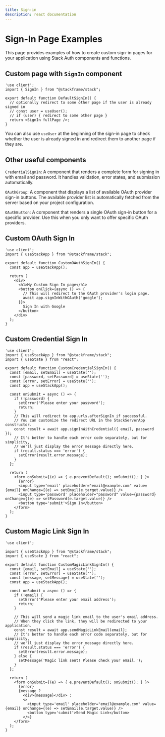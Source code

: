 ```yaml
---
title: Sign-in
description: react documentation
---
```


# Sign-In Page Examples

This page provides examples of how to create custom sign-in pages for your application using Stack Auth components and functions.

## Custom page with `SignIn` component

```tsx
'use client';
import { SignIn } from "@stackframe/stack";

export default function DefaultSignIn() {
  // optionally redirect to some other page if the user is already signed in
  // const user = useUser();
  // if (user) { redirect to some other page }
  return <SignIn fullPage />;
}
```

You can also use `useUser` at the beginning of the sign-in page to check whether the user is already signed in and redirect them to another page if they are.


## Other useful components

`CredentialSignIn`: A component that renders a complete form for signing in with email and password. It handles validation, error states, and submission automatically.

`OAuthGroup`: A component that displays a list of available OAuth provider sign-in buttons. The available provider list is automatically fetched from the server based on your project configuration.

`OAuthButton`: A component that renders a single OAuth sign-in button for a specific provider. Use this when you only want to offer specific OAuth providers.


## Custom OAuth Sign In

```tsx
'use client';
import { useStackApp } from "@stackframe/stack";

export default function CustomOAuthSignIn() {
  const app = useStackApp();

  return (
    <div>
      <h1>My Custom Sign In page</h1>
      <button onClick={async () => {
        // This will redirect to the OAuth provider's login page.
        await app.signInWithOAuth('google');
      }}>
        Sign In with Google
      </button>
    </div>
  );
}
```

## Custom Credential Sign In

```tsx
'use client';
import { useStackApp } from "@stackframe/stack";
import { useState } from "react";

export default function CustomCredentialSignIn() {
  const [email, setEmail] = useState('');
  const [password, setPassword] = useState('');
  const [error, setError] = useState('');
  const app = useStackApp();

  const onSubmit = async () => {
    if (!password) {
      setError('Please enter your password');
      return;
    }
    // This will redirect to app.urls.afterSignIn if successful.
    // You can customize the redirect URL in the StackServerApp constructor.
    const result = await app.signInWithCredential({ email, password });
    // It's better to handle each error code separately, but for simplicity,
    // we'll just display the error message directly here.
    if (result.status === 'error') {
      setError(result.error.message);
    }
  };
  
  return (
    <form onSubmit={(e) => { e.preventDefault(); onSubmit(); } }>
      {error}
      <input type='email' placeholder="email@example.com" value={email} onChange={(e) => setEmail(e.target.value)} />
      <input type='password' placeholder="password" value={password} onChange={(e) => setPassword(e.target.value)} />
      <button type='submit'>Sign In</button>
    </form>
  );
}
```

## Custom Magic Link Sign In

```tsx
'use client';

import { useStackApp } from "@stackframe/stack";
import { useState } from "react";

export default function CustomMagicLinkSignIn() {
  const [email, setEmail] = useState('');
  const [error, setError] = useState('');
  const [message, setMessage] = useState('');
  const app = useStackApp();

  const onSubmit = async () => {
    if (!email) {
      setError('Please enter your email address');
      return;
    }
    
    // This will send a magic link email to the user's email address.
    // When they click the link, they will be redirected to your application.
    const result = await app.sendMagicLinkEmail(email);
    // It's better to handle each error code separately, but for simplicity,
    // we'll just display the error message directly here.
    if (result.status === 'error') {
      setError(result.error.message);
    } else {
      setMessage('Magic link sent! Please check your email.');
    }
  };
  
  return (
    <form onSubmit={(e) => { e.preventDefault(); onSubmit(); } }>
      {error}
      {message ? 
        <div>{message}</div> :
        <>
          <input type='email' placeholder="email@example.com" value={email} onChange={(e) => setEmail(e.target.value)} />
          <button type='submit'>Send Magic Link</button>
        </>}
    </form>
  );
}
```

